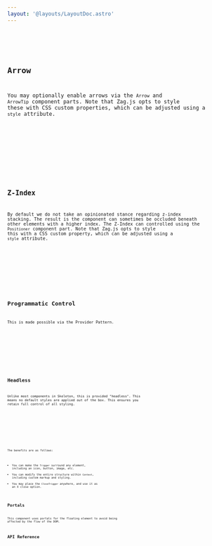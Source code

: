 ```yaml
---
layout: '@layouts/LayoutDoc.astro'
---
```








<Preview client:load>
	<Fragment slot="preview">
		<Default client:visible />
	</Fragment>
	<Fragment slot="code">
		<Code code={DefaultRaw} lang="svelte" />
	</Fragment>
</Preview>

## Arrow

You may optionally enable arrows via the `Arrow` and `ArrowTip` component parts. Note that Zag.js opts to style these with CSS custom properties, which can be adjusted using a `style` attribute.

<Preview client:load>
	<Fragment slot="preview">
		<Arrow client:visible />
	</Fragment>
	<Fragment slot="code">
		<Code code={ArrowRaw} lang="svelte" />
	</Fragment>
</Preview>

## Z-Index

By default we do not take an opinionated stance regarding z-index stacking. The result is the component can sometimes be occluded beneath other elements with a higher index. The Z-Index can controlled using the `Positioner` component part. Note that Zag.js opts to style this with a CSS custom property, which can be adjusted using a `style` attribute.

<Preview client:load>
	<Fragment slot="preview">
		<ZIndex client:visible />
	</Fragment>
	<Fragment slot="code">
		<Code code={ZIndexRaw} lang="svelte" />
	</Fragment>
</Preview>

## Programmatic Control

This is made possible via the Provider Pattern.

<Preview client:load>
	<Fragment slot="preview">
		<Programmatic client:visible />
	</Fragment>
	<Fragment slot="code">
		<Code code={ProgrammaticRaw} lang="svelte" />
	</Fragment>
</Preview>

## Headless

Unlike most components in Skeleton, this is provided "headless". This means no default styles are applied out of the box. This ensures you retain full control of all styling.

<Preview client:load>
	<Fragment slot="preview">
		<Headless client:visible />
	</Fragment>
	<Fragment slot="code">
		<Code code={HeadlessRaw} lang="svelte" />
	</Fragment>
</Preview>

The benefits are as follows:

- You can make the `Trigger` surround any element, including an icon, button, image, etc.
- You can modify the entire structure within `Context`, including custom markup and styling.
- You may place the `CloseTrigger` anywhere, and use it as an X close option.

## Portals

This component uses portals for the floating element to avoid being affected by the flow of the DOM.

## API Reference

<ApiTable />

